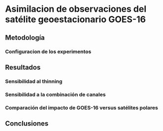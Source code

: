 # Asimilacion de observaciones del satélite geoestacionario GOES-16


## Metodología

### Configuracion de los experimentos

## Resultados

### Sensibilidad al thinning

### Sensibilidad a la combinación de canales

### Comparación del impacto de GOES-16 versus satélites polares

## Conclusiones

